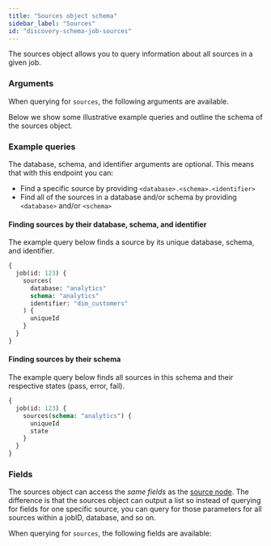 ```yaml
---
title: "Sources object schema"
sidebar_label: "Sources"
id: "discovery-schema-job-sources"
---
```



The sources object allows you to query information about all sources in a given job.

### Arguments

When querying for `sources`, the following arguments are available.

<NodeArgsTable parent="JobNode" name="sources" />

Below we show some illustrative example queries and outline the schema of the sources object.

### Example queries

The database, schema, and identifier arguments are optional. This means that with this endpoint you can:

- Find a specific source by providing `<database>.<schema>.<identifier>`
- Find all of the sources in a database and/or schema by providing `<database>` and/or `<schema>`

#### Finding sources by their database, schema, and identifier

The example query below finds a source by its unique database, schema, and identifier.

```graphql
{
  job(id: 123) {
    sources(
      database: "analytics"
      schema: "analytics"
      identifier: "dim_customers"
    ) {
      uniqueId
    }
  }
}
```

#### Finding sources by their schema

The example query below finds all sources in this schema and their respective states (pass, error, fail).

```graphql
{
  job(id: 123) {
    sources(schema: "analytics") {
      uniqueId
      state
    }
  }
}
```

### Fields

The sources object can access the _same fields_ as the [source node](/docs/dbt-cloud-apis/discovery-schema-job-source). The difference is that the sources object can output a list so instead of querying for fields for one specific source, you can query for those parameters for all sources within a jobID, database, and so on.

When querying for `sources`, the following fields are available:

<SchemaTable nodeName="SourceNode" />
